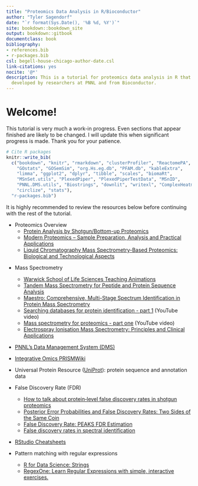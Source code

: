 ```yaml
--- 
title: "Proteomics Data Analysis in R/Bioconductor"
author: "Tyler Sagendorf"
date: "`r format(Sys.Date(), '%B %d, %Y')`"
site: bookdown::bookdown_site
output: bookdown::gitbook
documentclass: book
bibliography:
- references.bib
- r-packages.bib
csl: begell-house-chicago-author-date.csl
link-citations: yes
nocite: '@*'
description: This is a tutorial for proteomics data analysis in R that utilizes packages
  developed by researchers at PNNL and from Bioconductor.
---
```


# Welcome! {-}

This tutorial is very much a work-in progress. Even sections that appear finished are likely to be changed. I will update this when significant progress is made. Thank you for your patience.


```r
# Cite R packages
knitr::write_bib(
  c("bookdown", "knitr", "rmarkdown", "clusterProfiler", "ReactomePA", 
    "GOstats", "GOSemSim", "org.Hs.eg.db", "PFAM.db", "kableExtra", 
    "limma", "ggplot2", "dplyr", "tibble", "scales", "biomaRt",
    "MSnSet.utils", "PlexedPiper", "PlexedPiperTestData", "MSnID",
    "PNNL.DMS.utils", "Biostrings", "downlit", "writexl", "ComplexHeatmap",
    "circlize", "stats"), 
  "r-packages.bib")
```

It is highly recommended to review the resources below before continuing with the rest of the tutorial.


* Proteomics Overview
    * <a href="https://pubs.acs.org/doi/10.1021/cr3003533">Protein Analysis by Shotgun/Bottom-up Proteomics</a>
    * <a href="https://link.springer.com/book/10.1007%2F978-3-319-41448-5">Modern Proteomics – Sample Preparation, Analysis and Practical Applications</a>
    * <a href="https://dx.doi.org/10.1214%2F10-AOAS341">Liquid Chromatography Mass Spectrometry-Based Proteomics: Biological and Technological Aspects</a>

<!---
* High-Performance Liquid Chromatography (HPLC)
--->

* Mass Spectrometry
    * <a href="https://warwick.ac.uk/fac/sci/lifesci/research/sigtraf/animations/">Warwick School of Life Sciences Teaching Animations</a>
    * <a href="https://doi.org/10.2144/05384te01">Tandem Mass Spectrometry for Peptide and Protein Sequence Analysis</a>
    * <a href="https://escholarship.org/uc/item/8tt6h3jt">Maestro: Comprehensive, Multi-Stage Spectrum Identification in Protein Mass Spectrometry</a>
    * <a href="https://youtu.be/Esf1EqzyQZc">Searching databases for protein identification - part 1</a> (YouTube video)
    * <a href="https://www.youtube.com/watch?v=v8EsEWwrJWs">Mass spectrometry for proteomics - part one</a> (YouTube video)
    * <a href="http://www.ncbi.nlm.nih.gov/pmc/articles/pmc1853331/">Electrospray Ionisation Mass Spectrometry: Principles and Clinical Applications</a>


* <a href="https://dms2.pnl.gov/">PNNL's Data Management System (DMS)</a>


* <a href="https://prismwiki.pnl.gov/wiki/Category:Glossary" title="PRISMWiki Glossary">Integrative Omics PRISMWiki</a>


* Universal Protein Resource (<a href="https://www.uniprot.org/help/about" title="About UniProt">UniProt</a>): protein sequence and annotation data


* False Discovery Rate (FDR)
    * <a href="https://dx.doi.org/10.1002%2Fpmic.201500431">How to talk about protein‐level false discovery rates in shotgun proteomics</a>
    * <a href="https://pubs.acs.org/doi/10.1021/pr700739d">Posterior Error Probabilities and False Discovery Rates: Two Sides of the Same Coin</a>
    * <a href="https://www.bioinfor.com/fdr-tutorial/">False Discovery Rate: PEAKS FDR Estimation</a>
    * <a href="https://dx.doi.org/10.1186%2F1471-2105-13-S16-S2">False discovery rates in spectral identification</a>


* <a href = "https://www.rstudio.com/resources/cheatsheets/">RStudio Cheatsheets</a>


* Pattern matching with regular expressions
    * <a href = "https://r4ds.had.co.nz/strings.html">R for Data Science: Strings</a>
    * <a href="https://regexone.com/">RegexOne: Learn Regular Expressions with simple, interactive exercises.</a>


